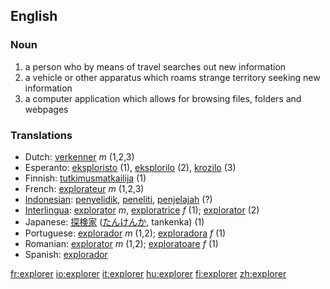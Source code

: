 ==English==

===Noun===
{{en-noun-reg}}

# a person who by means of travel searches out new information 
# a vehicle or other apparatus which roams strange territory seeking new information
# a computer application which allows for browsing files, folders and webpages

=== Translations ===
*Dutch: [[verkenner]] ''m'' (1,2,3)
*Esperanto: [[eksploristo]] (1), [[eksplorilo]] (2), [[krozilo]] (3)
*Finnish: [[tutkimusmatkailija]] (1)
*French: [[explorateur]] ''m'' (1,2,3)
*[[Indonesian]]: [[selidik|penyelidik]], [[teliti|peneliti]], [[jelajah|penjelajah]] (?)
*[[Interlingua]]: [[explorator]] ''m'', [[exploratrice]] ''f'' (1); [[explorator]] (2)
*Japanese: [[探検家]] ([[たんけんか]], tankenka) (1)
*Portuguese: [[explorador]] ''m'' (1,2); [[exploradora]] ''f'' (1)
*Romanian: [[explorator]] ''m'' (1,2); [[exploratoare]] ''f'' (1)
*Spanish: [[explorador]]

[[fr:explorer]]
[[io:explorer]]
[[it:explorer]]
[[hu:explorer]]
[[fi:explorer]]
[[zh:explorer]]